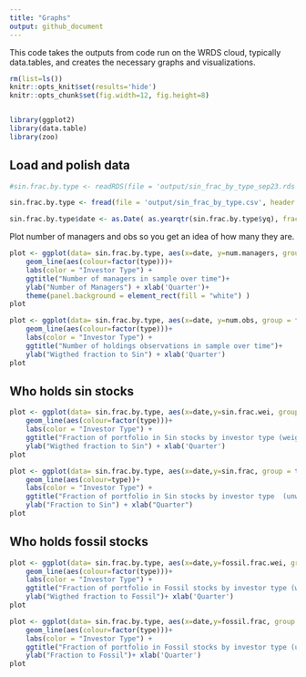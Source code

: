 ```yaml
---
title: "Graphs"
output: github_document
---
```


This code takes the outputs from code run on the WRDS cloud, typically data.tables, and creates the necessary graphs and visualizations.

```r
rm(list=ls())
knitr::opts_knit$set(results='hide')
knitr::opts_chunk$set(fig.width=12, fig.height=8) 


library(ggplot2)
library(data.table)
library(zoo)
```

## Load and polish data

```r
#sin.frac.by.type <- readRDS(file = 'output/sin_frac_by_type_sep23.rds')

sin.frac.by.type <- fread(file = 'output/sin_frac_by_type.csv', header = TRUE, stringsAsFactors = FALSE)[order(type, yq)]

sin.frac.by.type$date <- as.Date( as.yearqtr(sin.frac.by.type$yq), frac = 1 )

```

Plot number of managers and obs so you get an idea of how many they are.

```r
plot <- ggplot(data= sin.frac.by.type, aes(x=date, y=num.managers, group = factor(type)))+
    geom_line(aes(colour=factor(type)))+
    labs(color = "Investor Type") +
    ggtitle("Number of managers in sample over time")+
    ylab("Number of Managers") + xlab('Quarter')+
    theme(panel.background = element_rect(fill = "white") )
plot
```

```r
plot <- ggplot(data= sin.frac.by.type, aes(x=date, y=num.obs, group = factor(type)))+
    geom_line(aes(colour=factor(type)))+
    labs(color = "Investor Type") +
    ggtitle("Number of holdings observations in sample over time")+
    ylab("Wigthed fraction to Sin") + xlab('Quarter')
plot
```
## Who holds sin stocks
```r
plot <- ggplot(data= sin.frac.by.type, aes(x=date,y=sin.frac.wei, group = factor(type)))+
    geom_line(aes(colour=factor(type)))+
    labs(color = "Investor Type") +
    ggtitle("Fraction of portfolio in Sin stocks by investor type (weighted)")+
    ylab("Wigthed fraction to Sin") + xlab('Quarter')
plot
```
```r
plot <- ggplot(data= sin.frac.by.type, aes(x=date,y=sin.frac, group = type))+
    geom_line(aes(colour=type))+
    labs(color = "Investor Type") +
    ggtitle("Fraction of portfolio in Sin stocks by investor type  (unweighted)")+
    ylab("Fraction to Sin") + xlab("Quarter")
plot
```
## Who holds fossil stocks
```r
plot <- ggplot(data= sin.frac.by.type, aes(x=date,y=fossil.frac.wei, group = factor(type)))+
    geom_line(aes(colour=factor(type)))+
    labs(color = "Investor Type") +
    ggtitle("Fraction of portfolio in Fossil stocks by investor type (weighted)")+
    ylab("Wigthed fraction to Fossil")+ xlab('Quarter')
plot
```
```r
plot <- ggplot(data= sin.frac.by.type, aes(x=date,y=fossil.frac, group = factor(type)))+
    geom_line(aes(colour=factor(type)))+
    labs(color = "Investor Type") +
    ggtitle("Fraction of portfolio in Fossil stocks by investor type (unweighted)")+
    ylab("Fraction to Fossil")+ xlab('Quarter')
plot
```